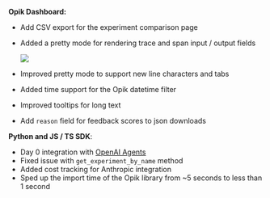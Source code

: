**Opik Dashboard:**

- Add CSV export for the experiment comparison page
- Added a pretty mode for rendering trace and span input / output fields

  <Frame>
    <img src="/img/changelog/2025-03-10/pretty_mode.png" />
  </Frame>

- Improved pretty mode to support new line characters and tabs
- Added time support for the Opik datetime filter
- Improved tooltips for long text
- Add `reason` field for feedback scores to json downloads

**Python and JS / TS SDK**:

- Day 0 integration with [OpenAI Agents](/integrations/openai_agents)
- Fixed issue with `get_experiment_by_name` method
- Added cost tracking for Anthropic integration
- Sped up the import time of the Opik library from ~5 seconds to less than 1 second
